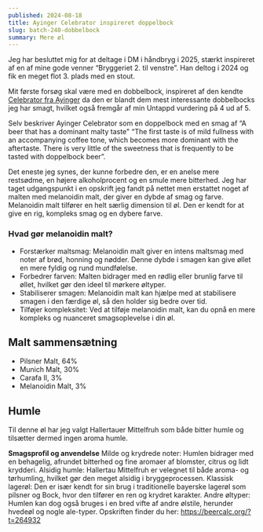 ```yaml
---
published: 2024-08-18
title: Ayinger Celebrator inspireret doppelbock
slug: batch-240-dobbelbock
summary: Mere øl
---
```


Jeg har besluttet mig for at deltage i DM i håndbryg i 2025, stærkt inspireret af en af mine gode venner “Bryggeriet 2. til venstre”. Han deltog i 2024 og fik en meget flot 3. plads med en stout.

Mit første forsøg skal være med en dobbelbock, inspireret af den kendte [Celebrator fra Ayinger](https://www.ayinger.de/cms/index.php/celebrator-266.html) da den er blandt dem mest interessante dobbelbocks jeg har smagt, hvilket også fremgår af min Untappd vurdering på 4 ud af 5.

Selv beskriver Ayinger Celebrator som en doppelbock med en smag af “A beer that has a dominant malty taste" “The first taste is of mild fullness with an accompanying coffee tone, which becomes more dominant with the aftertaste. There is very little of the sweetness that is frequently to be tasted with doppelbock beer”.

Det eneste jeg synes, der kunne forbedre den, er en anelse mere restsødme, en højere alkoholprocent og en smule mere bitterhed. Jeg har taget udgangspunkt i en opskrift jeg fandt på nettet men erstattet noget af malten med melanoidin malt, der giver en dybde af smag og farve.
Melanoidin malt tilfører en helt særlig dimension til øl. Den er kendt for at give en rig, kompleks smag og en dybere farve.

### Hvad gør melanoidin malt?

- Forstærker maltsmag: Melanoidin malt giver en intens maltsmag med noter af brød, honning og nødder. Denne dybde i smagen kan give øllet en mere fyldig og rund mundfølelse.
- Forbedrer farven: Malten bidrager med en rødlig eller brunlig farve til øllet, hvilket gør den ideel til mørkere øltyper.
- Stabiliserer smagen: Melanoidin malt kan hjælpe med at stabilisere smagen i den færdige øl, så den holder sig bedre over tid.
- Tilføjer kompleksitet: Ved at tilføje melanoidin malt, kan du opnå en mere kompleks og nuanceret smagsoplevelse i din øl.

## Malt sammensætning
- Pilsner Malt, 64%
- Munich Malt, 30%
- Carafa II, 3%
- Melanoidin Malt, 3%

## Humle
Til denne øl har jeg valgt Hallertauer Mittelfruh som både bitter humle og tilsætter dermed ingen aroma humle.

**Smagsprofil og anvendelse**
Milde og krydrede noter: Humlen bidrager med en behagelig, afrundet bitterhed og fine aromaer af blomster, citrus og lidt krydderi.
Alsidig humle: Hallertau Mittelfruh er velegnet til både aroma- og tørhumling, hvilket gør den meget alsidig i bryggeprocessen.
Klassisk lagerøl: Den er især kendt for sin brug i traditionelle bayerske lagerøl som pilsner og Bock, hvor den tilfører en ren og krydret karakter.
Andre øltyper: Humlen kan dog også bruges i en bred vifte af andre ølstile, herunder hvedeøl og nogle ale-typer.
Opskriften finder du her: https://beercalc.org/?t=264932
 

